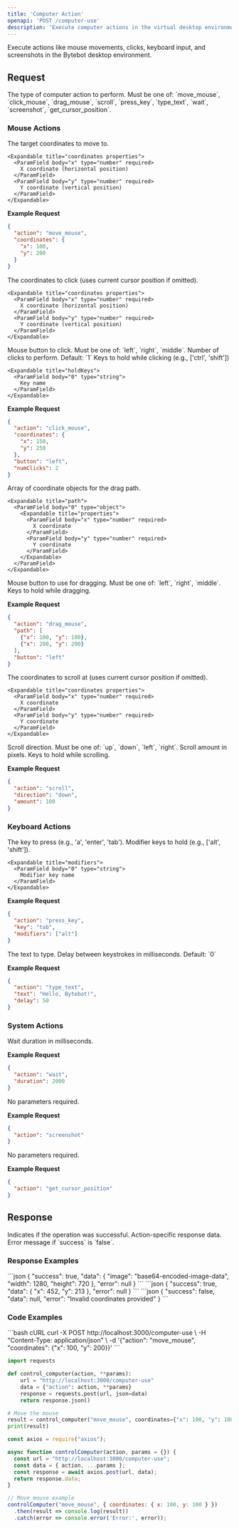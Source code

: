 ```yaml
---
title: 'Computer Action'
openapi: 'POST /computer-use'
description: 'Execute computer actions in the virtual desktop environment'
---
```


Execute actions like mouse movements, clicks, keyboard input, and screenshots in the Bytebot desktop environment.

## Request

<ParamField body="action" type="string" required>
  The type of computer action to perform. Must be one of: `move_mouse`, `click_mouse`, `drag_mouse`, `scroll`, `press_key`, `type_text`, `wait`, `screenshot`, `get_cursor_position`.
</ParamField>

### Mouse Actions

<Accordion title="move_mouse">
  <ParamField body="coordinates" type="object" required>
    The target coordinates to move to.
    
    <Expandable title="coordinates properties">
      <ParamField body="x" type="number" required>
        X coordinate (horizontal position)
      </ParamField>
      <ParamField body="y" type="number" required>
        Y coordinate (vertical position)
      </ParamField>
    </Expandable>
  </ParamField>

  **Example Request**
  ```json
  {
    "action": "move_mouse",
    "coordinates": {
      "x": 100,
      "y": 200
    }
  }
  ```
</Accordion>

<Accordion title="click_mouse">
  <ParamField body="coordinates" type="object">
    The coordinates to click (uses current cursor position if omitted).
    
    <Expandable title="coordinates properties">
      <ParamField body="x" type="number" required>
        X coordinate (horizontal position)
      </ParamField>
      <ParamField body="y" type="number" required>
        Y coordinate (vertical position)
      </ParamField>
    </Expandable>
  </ParamField>

  <ParamField body="button" type="string" required>
    Mouse button to click. Must be one of: `left`, `right`, `middle`.
  </ParamField>

  <ParamField body="numClicks" type="number">
    Number of clicks to perform. Default: `1`
  </ParamField>

  <ParamField body="holdKeys" type="array">
    Keys to hold while clicking (e.g., ['ctrl', 'shift'])
    
    <Expandable title="holdKeys">
      <ParamField body="0" type="string">
        Key name
      </ParamField>
    </Expandable>
  </ParamField>

  **Example Request**
  ```json
  {
    "action": "click_mouse",
    "coordinates": {
      "x": 150,
      "y": 250
    },
    "button": "left",
    "numClicks": 2
  }
  ```
</Accordion>

<Accordion title="drag_mouse">
  <ParamField body="path" type="array" required>
    Array of coordinate objects for the drag path.
    
    <Expandable title="path">
      <ParamField body="0" type="object">
        <Expandable title="properties">
          <ParamField body="x" type="number" required>
            X coordinate
          </ParamField>
          <ParamField body="y" type="number" required>
            Y coordinate
          </ParamField>
        </Expandable>
      </ParamField>
    </Expandable>
  </ParamField>

  <ParamField body="button" type="string" required>
    Mouse button to use for dragging. Must be one of: `left`, `right`, `middle`.
  </ParamField>

  <ParamField body="holdKeys" type="array">
    Keys to hold while dragging.
  </ParamField>

  **Example Request**
  ```json
  {
    "action": "drag_mouse",
    "path": [
      {"x": 100, "y": 100},
      {"x": 200, "y": 200}
    ],
    "button": "left"
  }
  ```
</Accordion>

<Accordion title="scroll">
  <ParamField body="coordinates" type="object">
    The coordinates to scroll at (uses current cursor position if omitted).
    
    <Expandable title="coordinates properties">
      <ParamField body="x" type="number" required>
        X coordinate
      </ParamField>
      <ParamField body="y" type="number" required>
        Y coordinate
      </ParamField>
    </Expandable>
  </ParamField>

  <ParamField body="direction" type="string" required>
    Scroll direction. Must be one of: `up`, `down`, `left`, `right`.
  </ParamField>

  <ParamField body="amount" type="number" required>
    Scroll amount in pixels.
  </ParamField>

  <ParamField body="holdKeys" type="array">
    Keys to hold while scrolling.
  </ParamField>

  **Example Request**
  ```json
  {
    "action": "scroll",
    "direction": "down",
    "amount": 100
  }
  ```
</Accordion>

### Keyboard Actions

<Accordion title="press_key">
  <ParamField body="key" type="string" required>
    The key to press (e.g., 'a', 'enter', 'tab').
  </ParamField>

  <ParamField body="modifiers" type="array">
    Modifier keys to hold (e.g., ['alt', 'shift']).
    
    <Expandable title="modifiers">
      <ParamField body="0" type="string">
        Modifier key name
      </ParamField>
    </Expandable>
  </ParamField>

  **Example Request**
  ```json
  {
    "action": "press_key",
    "key": "tab",
    "modifiers": ["alt"]
  }
  ```
</Accordion>

<Accordion title="type_text">
  <ParamField body="text" type="string" required>
    The text to type.
  </ParamField>

  <ParamField body="delay" type="number">
    Delay between keystrokes in milliseconds. Default: `0`
  </ParamField>

  **Example Request**
  ```json
  {
    "action": "type_text",
    "text": "Hello, Bytebot!",
    "delay": 50
  }
  ```
</Accordion>

### System Actions

<Accordion title="wait">
  <ParamField body="duration" type="number" required>
    Wait duration in milliseconds.
  </ParamField>

  **Example Request**
  ```json
  {
    "action": "wait",
    "duration": 2000
  }
  ```
</Accordion>

<Accordion title="screenshot">
  No parameters required.

  **Example Request**
  ```json
  {
    "action": "screenshot"
  }
  ```
</Accordion>

<Accordion title="get_cursor_position">
  No parameters required.

  **Example Request**
  ```json
  {
    "action": "get_cursor_position"
  }
  ```
</Accordion>

## Response

<ResponseField name="success" type="boolean">
  Indicates if the operation was successful.
</ResponseField>

<ResponseField name="data" type="object">
  Action-specific response data.
</ResponseField>

<ResponseField name="error" type="string">
  Error message if `success` is `false`.
</ResponseField>

### Response Examples

<AccordionGroup>
  <Accordion title="screenshot">
    ```json
    {
      "success": true,
      "data": {
        "image": "base64-encoded-image-data",
        "width": 1280,
        "height": 720
      },
      "error": null
    }
    ```
  </Accordion>

  <Accordion title="get_cursor_position">
    ```json
    {
      "success": true,
      "data": {
        "x": 452,
        "y": 213
      },
      "error": null
    }
    ```
  </Accordion>

  <Accordion title="Error Response">
    ```json
    {
      "success": false,
      "data": null,
      "error": "Invalid coordinates provided"
    }
    ```
  </Accordion>
</AccordionGroup>

### Code Examples

<CodeGroup>
```bash cURL
curl -X POST http://localhost:3000/computer-use \
  -H "Content-Type: application/json" \
  -d '{"action": "move_mouse", "coordinates": {"x": 100, "y": 200}}'
```

```python Python
import requests

def control_computer(action, **params):
    url = "http://localhost:3000/computer-use"
    data = {"action": action, **params}
    response = requests.post(url, json=data)
    return response.json()

# Move the mouse
result = control_computer("move_mouse", coordinates={"x": 100, "y": 100})
print(result)
```

```javascript JavaScript
const axios = require("axios");

async function controlComputer(action, params = {}) {
  const url = "http://localhost:3000/computer-use";
  const data = { action, ...params };
  const response = await axios.post(url, data);
  return response.data;
}

// Move mouse example
controlComputer("move_mouse", { coordinates: { x: 100, y: 100 } })
  .then(result => console.log(result))
  .catch(error => console.error('Error:', error));
```
</CodeGroup>
